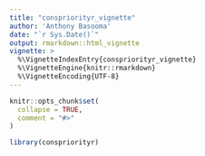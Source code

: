 ```yaml
---
title: "conspriorityr_vignette"
author: 'Anthony Basooma'
date: "`r Sys.Date()`"
output: rmarkdown::html_vignette
vignette: >
  %\VignetteIndexEntry{conspriorityr_vignette}
  %\VignetteEngine{knitr::rmarkdown}
  %\VignetteEncoding{UTF-8}
---
```


```r
knitr::opts_chunk$set(
  collapse = TRUE,
  comment = "#>"
)
```

```r
library(conspriorityr)
```
